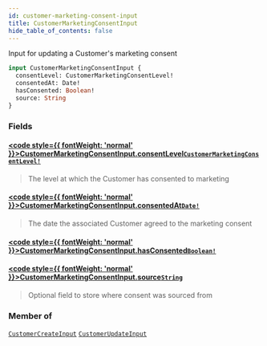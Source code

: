 ```yaml
---
id: customer-marketing-consent-input
title: CustomerMarketingConsentInput
hide_table_of_contents: false
---
```








Input for updating a Customer's marketing consent

```graphql
input CustomerMarketingConsentInput {
  consentLevel: CustomerMarketingConsentLevel!
  consentedAt: Date!
  hasConsented: Boolean!
  source: String
}
```


### Fields

#### [<code style={{ fontWeight: 'normal' }}>CustomerMarketingConsentInput.<b>consentLevel</b></code>](#)<Bullet />[`CustomerMarketingConsentLevel!`](/demand/api/graphql-admin/reference/enums/customer-marketing-consent-level) <Badge class="secondary" text="non-null"/> <Badge class="secondary" text="enum"/>
> The level at which the Customer has consented to marketing
> 

#### [<code style={{ fontWeight: 'normal' }}>CustomerMarketingConsentInput.<b>consentedAt</b></code>](#)<Bullet />[`Date!`](/demand/api/graphql-admin/reference/scalars/date) <Badge class="secondary" text="non-null"/> <Badge class="secondary" text="scalar"/>
> The date the associated Customer agreed to the marketing consent
> 

#### [<code style={{ fontWeight: 'normal' }}>CustomerMarketingConsentInput.<b>hasConsented</b></code>](#)<Bullet />[`Boolean!`](/demand/api/graphql-admin/reference/scalars/boolean) <Badge class="secondary" text="non-null"/> <Badge class="secondary" text="scalar"/>
> 
> 

#### [<code style={{ fontWeight: 'normal' }}>CustomerMarketingConsentInput.<b>source</b></code>](#)<Bullet />[`String`](/demand/api/graphql-admin/reference/scalars/string) <Badge class="secondary" text="scalar"/>
> Optional field to store where consent was sourced from
> 



### Member of

[`CustomerCreateInput`](/demand/api/graphql-admin/reference/inputs/customer-create-input)  <Badge class="secondary" text="input"/><Bullet />[`CustomerUpdateInput`](/demand/api/graphql-admin/reference/inputs/customer-update-input)  <Badge class="secondary" text="input"/>



